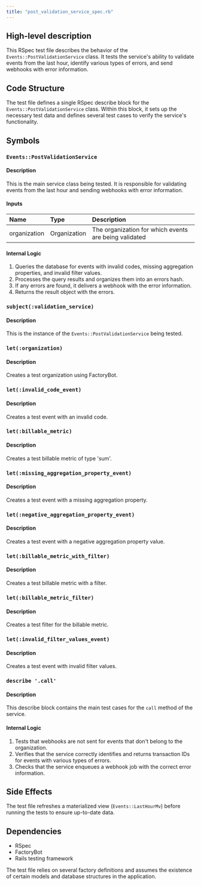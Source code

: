 ```yaml
---
title: "post_validation_service_spec.rb"
---
```


## High-level description
This RSpec test file describes the behavior of the `Events::PostValidationService` class. It tests the service's ability to validate events from the last hour, identify various types of errors, and send webhooks with error information.

## Code Structure
The test file defines a single RSpec describe block for the `Events::PostValidationService` class. Within this block, it sets up the necessary test data and defines several test cases to verify the service's functionality.

## Symbols

### `Events::PostValidationService`
#### Description
This is the main service class being tested. It is responsible for validating events from the last hour and sending webhooks with error information.

#### Inputs
| Name | Type | Description |
|:-----|:-----|:------------|
| organization | Organization | The organization for which events are being validated |

#### Internal Logic
1. Queries the database for events with invalid codes, missing aggregation properties, and invalid filter values.
2. Processes the query results and organizes them into an errors hash.
3. If any errors are found, it delivers a webhook with the error information.
4. Returns the result object with the errors.

### `subject(:validation_service)`
#### Description
This is the instance of the `Events::PostValidationService` being tested.

### `let(:organization)`
#### Description
Creates a test organization using FactoryBot.

### `let(:invalid_code_event)`
#### Description
Creates a test event with an invalid code.

### `let(:billable_metric)`
#### Description
Creates a test billable metric of type 'sum'.

### `let(:missing_aggregation_property_event)`
#### Description
Creates a test event with a missing aggregation property.

### `let(:negative_aggregation_property_event)`
#### Description
Creates a test event with a negative aggregation property value.

### `let(:billable_metric_with_filter)`
#### Description
Creates a test billable metric with a filter.

### `let(:billable_metric_filter)`
#### Description
Creates a test filter for the billable metric.

### `let(:invalid_filter_values_event)`
#### Description
Creates a test event with invalid filter values.

### `describe '.call'`
#### Description
This describe block contains the main test cases for the `call` method of the service.

#### Internal Logic
1. Tests that webhooks are not sent for events that don't belong to the organization.
2. Verifies that the service correctly identifies and returns transaction IDs for events with various types of errors.
3. Checks that the service enqueues a webhook job with the correct error information.

## Side Effects
The test file refreshes a materialized view (`Events::LastHourMv`) before running the tests to ensure up-to-date data.

## Dependencies
- RSpec
- FactoryBot
- Rails testing framework

The test file relies on several factory definitions and assumes the existence of certain models and database structures in the application.
